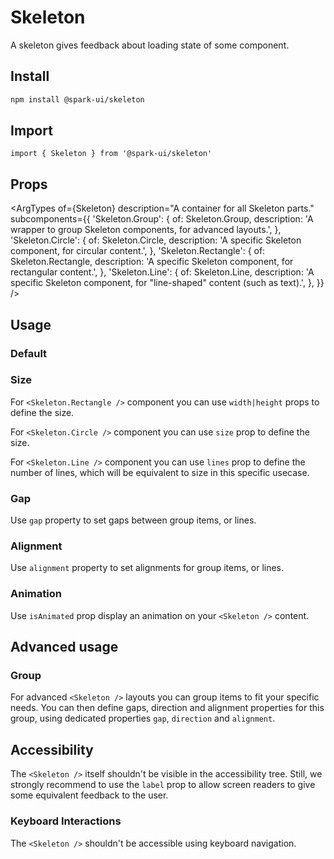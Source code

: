 


<Meta of={stories} />

# Skeleton

A skeleton gives feedback about loading state of some component.

## Install

```sh
npm install @spark-ui/skeleton
```

## Import

```tsx
import { Skeleton } from '@spark-ui/skeleton'
```

## Props

<ArgTypes
  of={Skeleton}
  description="A container for all Skeleton parts."
  subcomponents={{
    'Skeleton.Group': {
      of: Skeleton.Group,
      description: 'A wrapper to group Skeleton components, for advanced layouts.',
    },
    'Skeleton.Circle': {
      of: Skeleton.Circle,
      description: 'A specific Skeleton component, for circular content.',
    },
    'Skeleton.Rectangle': {
      of: Skeleton.Rectangle,
      description: 'A specific Skeleton component, for rectangular content.',
    },
    'Skeleton.Line': {
      of: Skeleton.Line,
      description: 'A specific Skeleton component, for "line-shaped" content (such as text).',
    },
  }}
/>

## Usage

### Default

<Canvas of={stories.Default} />

### Size

For `<Skeleton.Rectangle />` component you can use `width|height` props to define the size.

For `<Skeleton.Circle />` component you can use `size` prop to define the size.

For `<Skeleton.Line />` component you can use `lines` prop to define the number of lines, which will be equivalent to size in this specific usecase.

<Canvas of={stories.Size} />

### Gap

Use `gap` property to set gaps between group items, or lines.

<Canvas of={stories.Gap} />

### Alignment

Use `alignment` property to set alignments for group items, or lines.

<Canvas of={stories.Alignment} />

### Animation

Use `isAnimated` prop display an animation on your `<Skeleton />` content.

<Canvas of={stories.Animation} />

## Advanced usage

### Group

For advanced `<Skeleton />` layouts you can group items to fit your specific needs. You can then define gaps, direction and alignment properties for this group, using dedicated properties `gap`, `direction` and `alignment`.

<Canvas of={stories.Group} />

## Accessibility

<A11yReport of="skeleton" />

The `<Skeleton />` itself shouldn't be visible in the accessibility tree. Still, we strongly recommend to use the `label` prop to allow screen readers to give some equivalent feedback to the user.

### Keyboard Interactions

The `<Skeleton />` shouldn't be accessible using keyboard navigation.
